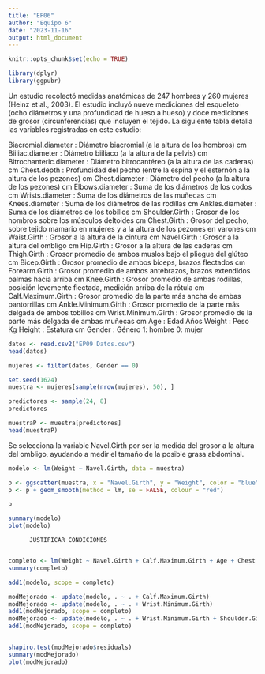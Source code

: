 ```yaml
---
title: "EP06"
author: "Equipo 6"
date: "2023-11-16"
output: html_document
---
```


```r
knitr::opts_chunk$set(echo = TRUE)
```

```r
library(dplyr)
library(ggpubr)
```

Un estudio recolectó medidas anatómicas de 247 hombres y 260 mujeres (Heinz et al., 2003). El estudio incluyó nueve mediciones del esqueleto (ocho diámetros y una profundidad de hueso a hueso) y doce mediciones de grosor (circunferencias) que incluyen el tejido. La siguiente tabla detalla las variables registradas en este estudio:

Biacromial.diameter	    : Diámetro biacromial (a la altura de los hombros)	cm
Biiliac.diameter	    : Diámetro biiliaco (a la altura de la pelvis)	cm
Bitrochanteric.diameter	: Diámetro bitrocantéreo (a la altura de las caderas)	cm
Chest.depth         	: Profundidad del pecho (entre la espina y el esternón a la altura de los pezones)	cm
Chest.diameter	        : Diámetro del pecho (a la altura de los pezones)	cm
Elbows.diameter	        : Suma de los diámetros de los codos	cm
Wrists.diameter	        : Suma de los diámetros de las muñecas	cm
Knees.diameter	        : Suma de los diámetros de las rodillas	cm
Ankles.diameter	        : Suma de los diámetros de los tobillos	cm
Shoulder.Girth	        : Grosor de los hombros sobre los músculos deltoides	cm
Chest.Girth         	: Grosor del pecho, sobre tejido mamario en mujeres y a la altura de los pezones en varones	cm
Waist.Girth	            : Grosor a la altura de la cintura	cm
Navel.Girth	            : Grosor a la altura del ombligo	cm
Hip.Girth           	: Grosor a la altura de las caderas	cm
Thigh.Girth         	: Grosor promedio de ambos muslos bajo el pliegue del glúteo	cm
Bicep.Girth	            : Grosor promedio de ambos bíceps, brazos flectados	cm
Forearm.Girth	        : Grosor promedio de ambos antebrazos, brazos extendidos palmas hacia arriba	cm
Knee.Girth	            : Grosor promedio de ambas rodillas, posición levemente flectada, medición arriba de la rótula	cm
Calf.Maximum.Girth	    : Grosor promedio de la parte más ancha de ambas pantorrillas	cm
Ankle.Minimum.Girth	    : Grosor promedio de la parte más delgada de ambos tobillos	cm
Wrist.Minimum.Girth	    : Grosor promedio de la parte más delgada de ambas muñecas	cm
Age	                    : Edad	Años
Weight	                : Peso	Kg
Height              	  : Estatura	cm
Gender	                : Género	1: hombre
                                    0: mujer

```r
datos <- read.csv2("EP09 Datos.csv")
head(datos)

mujeres <- filter(datos, Gender == 0)

set.seed(1624)
muestra <- mujeres[sample(nrow(mujeres), 50), ]

predictores <- sample(24, 8)
predictores

muestraP <- muestra[predictores]
head(muestraP)
```

Se selecciona la variable Navel.Girth por ser la medida del grosor a la altura del ombligo, ayudando a medir el tamaño de la posible grasa abdominal.

```r

modelo <- lm(Weight ~ Navel.Girth, data = muestra)

p <- ggscatter(muestra, x = "Navel.Girth", y = "Weight", color = "blue", fill = "blue")
p <- p + geom_smooth(method = lm, se = FALSE, colour = "red")

p

summary(modelo)
plot(modelo)
```


          JUSTIFICAR CONDICIONES
          

```r
completo <- lm(Weight ~ Navel.Girth + Calf.Maximum.Girth + Age + Chest.diameter + Elbows.diameter + Shoulder.Girth + Chest.Girth + Bitrochanteric.diameter + Wrist.Minimum.Girth, data = muestra)
summary(completo)

add1(modelo, scope = completo)

modMejorado <- update(modelo, . ~ . + Calf.Maximum.Girth)
modMejorado <- update(modelo, . ~ . + Wrist.Minimum.Girth)
add1(modMejorado, scope = completo)
modMejorado <- update(modelo, . ~ . + Wrist.Minimum.Girth + Shoulder.Girth)
add1(modMejorado, scope = completo)


shapiro.test(modMejorado$residuals)
summary(modMejorado)
plot(modMejorado)
```



